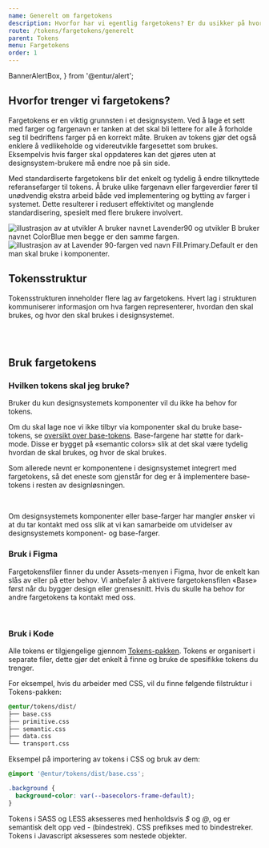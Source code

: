 ```yaml
---
name: Generelt om fargetokens
description: Hvorfor har vi egentlig fargetokens? Er du usikker på hvordan komme i gang? Her kommer en kort introduksjon.
route: /tokens/fargetokens/generelt
parent: Tokens
menu: Fargetokens
order: 1
---
```


  BannerAlertBox,
} from '@entur/alert';

<PageHeader>
</PageHeader>

## Hvorfor trenger vi fargetokens?
Fargetokens er en viktig grunnsten i et designsystem. Ved å lage et sett med farger og fargenavn er tanken at det skal bli lettere for alle å forholde seg til bedriftens farger på en korrekt måte. Bruken av tokens gjør det også enklere å vedlikeholde og videreutvikle fargesettet som brukes. Eksempelvis hvis farger skal oppdateres kan det gjøres uten at designsystem-brukere må endre noe på sin side.

Med standardiserte fargetokens blir det enkelt og tydelig å endre tilknyttede referansefarger til tokens.
Å bruke ulike fargenavn eller fargeverdier fører til unødvendig ekstra arbeid både ved implementering og bytting av farger i systemet. Dette resulterer i redusert effektivitet og manglende standardisering, spesielt med flere brukere involvert.

<BaseCardDesignEntur arrow>
  <img src={dontTokens} alt="illustrasjon av at utvikler A bruker navnet Lavender90 og utvikler B bruker navnet ColorBlue men begge er den samme fargen." class="designentur-base-card__image--small" />
</BaseCardDesignEntur>

<BaseCardDesignEntur>
  <img src={doTokens} alt="illustrasjon av at Lavender 90-fargen ved navn Fill.Primary.Default er den man skal bruke i komponenter." class="designentur-base-card__image--small"   />
</BaseCardDesignEntur>


## Tokensstruktur
Tokensstrukturen inneholder flere lag av fargetokens. Hvert lag i strukturen kommuniserer informasjon om hva fargen representerer, hvordan den skal brukes, og hvor den skal brukes i designsystemet.

<BaseCardDesignEntur arrow title="Primitive tokens" subText="
Det grunnleggende laget består av «primitive tokens», som representerer fargene i fargepaletten.">
  <img src={primitive} alt="" class="designentur-base-card__image" />
</BaseCardDesignEntur>


<BaseCardDesignEntur arrow title="Semantic tokens" subText="«Semantic tokens» gir en tydeligere mening til fargene ved å tildele dem betydningsfulle navn.">
  <img src={semantic} alt=""  class="designentur-base-card__image" />
</BaseCardDesignEntur>


<GridContainer spacing="large">
  <GridItem small={12} medium={6}>
    <BaseCardDesignEntur title="Component tokens" subText="«Component tokens» spesifiserer fargene som brukes på designsystemets komponenter.">
      <img src={component} alt=""  class="designentur-base-card__image" />
    </BaseCardDesignEntur>
  </GridItem>
  <GridItem small={12} medium={6}>
    <BaseCardDesignEntur title="Base tokens" subText="«Base tokens» spesifiserer fargene som brukes på generelle elementer. Bruke disse på egne komponenter.">
      <img src={base} alt="" class="designentur-base-card__image" />
    </BaseCardDesignEntur>
  </GridItem>
</GridContainer>

## Bruk fargetokens

### Hvilken tokens skal jeg bruke?
Bruker du kun designsystemets komponenter vil du ikke ha behov for tokens.

Om du skal lage noe vi ikke tilbyr via komponenter skal du bruke base-tokens, se [oversikt over base-tokens](/tokens/fargetokens/oversikt-farger#base). Base-fargene har støtte for dark-mode. Disse er bygget på «semantic colors» slik at det skal være tydelig hvordan de skal brukes, og hvor de skal brukes. 

Som allerede nevnt er komponentene i designsystemet integrert med fargetokens, så det eneste som gjenstår for deg er å implementere base-tokens i resten av designløsningen.

<BaseCardDesignEntur  title="Eksempel i grensesnitt" >
    <img
      src={brukFlateBase}
      alt=""
     class="designentur-base-card__image--medium"
    />
</BaseCardDesignEntur>

<BaseCardDesignEntur  title="Eksempel komponentnivå" subText="I eksemplet over ser du hvordan du kan lage din egen komponent ved å ta i bruk base-tokens.">
    <img
      src={brukBase}
      alt=""
     class="designentur-base-card__image--medium"
    />
</BaseCardDesignEntur>

<BannerAlertBox variant="information" title="Hva om base-tokens ikke dekker ditt behov?">Om designsystemets komponenter eller base-farger har mangler ønsker vi at du tar kontakt med oss slik at vi kan samarbeide om utvidelser av designsystemets komponent- og base-farger.</BannerAlertBox>


### Bruk i Figma
Fargetokensfiler finner du under Assets-menyen i Figma, hvor de enkelt kan slås av eller på etter behov. Vi anbefaler å aktivere fargetokensfilen «Base» først når du bygger design eller grensesnitt. Hvis du skulle ha behov for andre fargetokens ta kontakt med oss.

<GridContainer spacing="large">
  <GridItem small={12} medium={6}>
    <BaseCardDesignEntur title="Assets meny" subText="I assets meny aktiverer vi Tokens-Base colors">
          <img
            src={brukAssets}
            alt=""
            class="designentur-base-card__image"
      />
    </BaseCardDesignEntur>
  </GridItem>
  <GridItem small={12} medium={6}>
    <BaseCardDesignEntur title="Property meny" subText="Dette bidrar til å unngå for mange fargetokens i property menyen, slik at du kan fokusere bare på det som er nødvendig for gjeldende design.">
      <img
            src={brukMenu}
            alt=""
            class="designentur-base-card__image"
      />
    </BaseCardDesignEntur>
  </GridItem>
</GridContainer>



### Bruk i Kode

Alle tokens er tilgjengelige gjennom [Tokens-pakken](/tokens). Tokens er organisert i separate filer, dette gjør det enkelt å finne og bruke de spesifikke tokens du trenger. 

For eksempel, hvis du arbeider med CSS, vil du finne følgende filstruktur i Tokens-pakken:

```css
@entur/tokens/dist/
├── base.css 
├── primitive.css 
├── semantic.css 
├── data.css 
└── transport.css
```

Eksempel på importering av tokens i CSS og bruk av dem:

```css
@import '@entur/tokens/dist/base.css';

.background {
  background-color: var(--basecolors-frame-default);
}
```

Tokens i SASS og LESS aksesseres med henholdsvis _$_ og _@_, og er semantisk delt opp ved _-_ (bindestrek).
CSS prefikses med to bindestreker.
Tokens i Javascript aksesseres som nestede objekter.

